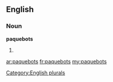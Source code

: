 ==English==

===Noun===
'''paquebots'''

# {{plural of|[[paquebot]]}}

[[Category:English plurals]]

[[ar:paquebots]]
[[fr:paquebots]]
[[my:paquebots]]